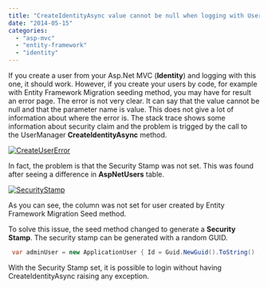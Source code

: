 ```yaml
---
title: "CreateIdentityAsync value cannot be null when logging with User created with Migration Tool"
date: "2014-05-15"
categories: 
  - "asp-mvc"
  - "entity-framework"
  - "identity"
---
```


If you create a user from your Asp.Net MVC (**Identity**) and logging with this one, it should work. However, if you create your users by code, for example with Entity Framework Migration seeding method, you may have for result an error page. The error is not very clear. It can say that the value cannot be null and that the parameter name is value. This does not give a lot of information about where the error is. The stack trace shows some information about security claim and the problem is trigged by the call to the UserManager **CreateIdentityAsync** method.

[![CreateUserError](http://patrickdesjardins.com/blog/wp-content/uploads/2014/04/CreateUserError-400x282.png)](http://patrickdesjardins.com/blog/createidentityasync-value-cannot-be-null-when-logging-with-user-created-with-migration-tool/createusererror)

In fact, the problem is that the Security Stamp was not set. This was found after seeing a difference in **AspNetUsers** table.

[![SecurityStamp](http://patrickdesjardins.com/blog/wp-content/uploads/2014/04/SecurityStamp-400x82.png)](http://patrickdesjardins.com/blog/createidentityasync-value-cannot-be-null-when-logging-with-user-created-with-migration-tool/securitystamp)

As you can see, the column was not set for user created by Entity Framework Migration Seed method.

To solve this issue, the seed method changed to generate a **Security Stamp**. The security stamp can be generated with a random GUID.

```csharp
 var adminUser = new ApplicationUser { Id = Guid.NewGuid().ToString() , FirstName = "Patrick" , LastName = "Desjardins" , DisplayName = "pdesjardins" , Email = EMAIL\_ADMIN , CreationDateTime = runningContext.GetCurrentTime() , UserName = userValueGenerator.GenerateUserName(EMAIL\_ADMIN), PasswordHash = ApplicationUser.HashPassword("123123") , ValidationDateTime = runningContext.GetCurrentTime() , SecurityStamp = Guid.NewGuid().ToString() }; 
```

With the Security Stamp set, it is possible to login without having CreateIdentityAsync raising any exception.
